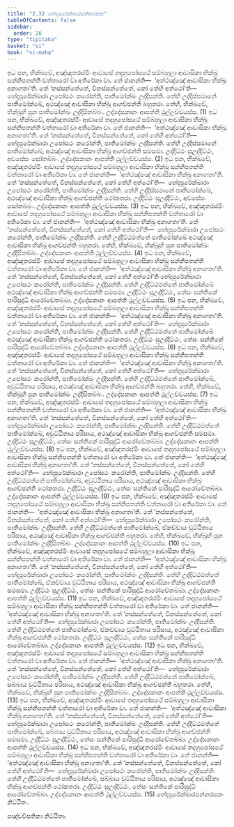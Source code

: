 ```yaml
---
title: "2.32 භේදපුරේක්ඛාරපන්නරසක"
tableOfContents: false
sidebar:
  order: 26
type: "tipitaka"
basket: "vi"
book: "vi-maha"
---
```



<DynamicBreadcrumb />

<Division number="176" book="vi-maha">

<Paragraph number="758" book="vi-maha">
ඉධ පන, භික්ඛවේ, අඤ්ඤතරස්මිං ආවාසේ තදහුපෝසථේ සම්බහුලා ආවාසිකා භික්ඛූ සන්නිපතන්ති චත්තාරෝ වා අතිරේකා වා. තේ ජානන්ති—  ‘අත්ථඤ්ඤේ ආවාසිකා භික්ඛූ අනාගතා’ති. තේ ‘නස්සන්තේතේ, විනස්සන්තේතේ, කෝ තේහි අත්ථෝ’ති—  භේදපුරේක්ඛාරා උපෝසථං කරෝන්ති, පාතිමෝක්ඛං උද්දිසන්ති. තේහි උද්දිස්සමානේ පාතිමෝක්ඛේ, අථඤ්ඤේ ආවාසිකා භික්ඛූ ආගච්ඡන්ති බහුතරා. තේහි, භික්ඛවේ, භික්ඛූහි පුන පාතිමෝක්ඛං උද්දිසිතබ්බං. උද්දේසකානං ආපත්ති ථුල්ලච්චයස්ස. (1)
</Paragraph>

<Paragraph number="759" book="vi-maha">
ඉධ පන, භික්ඛවේ, අඤ්ඤතරස්මිං ආවාසේ තදහුපෝසථේ සම්බහුලා ආවාසිකා භික්ඛූ සන්නිපතන්ති චත්තාරෝ වා අතිරේකා වා. තේ ජානන්ති—  ‘අත්ථඤ්ඤේ ආවාසිකා භික්ඛූ අනාගතා’ති. තේ ‘නස්සන්තේතේ, විනස්සන්තේතේ, කෝ තේහි අත්ථෝ’ති—  භේදපුරේක්ඛාරා උපෝසථං කරෝන්ති, පාතිමෝක්ඛං උද්දිසන්ති. තේහි උද්දිස්සමානේ පාතිමෝක්ඛේ, අථඤ්ඤේ ආවාසිකා භික්ඛූ ආගච්ඡන්ති සමසමා. උද්දිට්ඨං සුඋද්දිට්ඨං, අවසේසං සෝතබ්බං. උද්දේසකානං ආපත්ති ථුල්ලච්චයස්ස. (2)
</Paragraph>

<Paragraph number="760" book="vi-maha">
ඉධ පන, භික්ඛවේ, අඤ්ඤතරස්මිං ආවාසේ තදහුපෝසථේ සම්බහුලා ආවාසිකා භික්ඛූ සන්නිපතන්ති චත්තාරෝ වා අතිරේකා වා. තේ ජානන්ති—  ‘අත්ථඤ්ඤේ ආවාසිකා භික්ඛූ අනාගතා’ති. තේ ‘නස්සන්තේතේ, විනස්සන්තේතේ, කෝ තේහි අත්ථෝ’ති—  භේදපුරේක්ඛාරා උපෝසථං කරෝන්ති, පාතිමෝක්ඛං උද්දිසන්ති. තේහි උද්දිස්සමානේ පාතිමෝක්ඛේ, අථඤ්ඤේ ආවාසිකා භික්ඛූ ආගච්ඡන්ති ථෝකතරා. උද්දිට්ඨං සුඋද්දිට්ඨං, අවසේසං සෝතබ්බං. උද්දේසකානං ආපත්ති ථුල්ලච්චයස්ස. (3)
</Paragraph>

<Paragraph number="761" book="vi-maha">
ඉධ පන, භික්ඛවේ, අඤ්ඤතරස්මිං ආවාසේ තදහුපෝසථේ සම්බහුලා ආවාසිකා භික්ඛූ සන්නිපතන්ති චත්තාරෝ වා අතිරේකා වා. තේ ජානන්ති—  ‘අත්ථඤ්ඤේ ආවාසිකා භික්ඛූ අනාගතා’ති. තේ ‘නස්සන්තේතේ, විනස්සන්තේතේ, කෝ තේහි අත්ථෝ’ති—  භේදපුරේක්ඛාරා උපෝසථං කරෝන්ති, පාතිමෝක්ඛං උද්දිසන්ති. තේහි උද්දිට්ඨමත්තේ පාතිමෝක්ඛේ අථඤ්ඤේ ආවාසිකා භික්ඛූ ආගච්ඡන්ති බහුතරා. තේහි, භික්ඛවේ, භික්ඛූහි පුන පාතිමෝක්ඛං උද්දිසිතබ්බං. උද්දේසකානං ආපත්ති ථුල්ලච්චයස්ස. (4)
</Paragraph>

<Paragraph number="762" book="vi-maha">
ඉධ පන, භික්ඛවේ, අඤ්ඤතරස්මිං ආවාසේ තදහුපෝසථේ සම්බහුලා ආවාසිකා භික්ඛූ සන්නිපතන්ති චත්තාරෝ වා අතිරේකා වා. තේ ජානන්ති—  ‘අත්ථඤ්ඤේ ආවාසිකා භික්ඛූ අනාගතා’ති. තේ ‘නස්සන්තේතේ, විනස්සන්තේතේ, කෝ තේහි අත්ථෝ’ති භේදපුරේක්ඛාරා උපෝසථං කරෝන්ති, පාතිමෝක්ඛං උද්දිසන්ති. තේහි උද්දිට්ඨමත්තේ පාතිමෝක්ඛේ අථඤ්ඤේ ආවාසිකා භික්ඛූ ආගච්ඡන්ති සමසමා. උද්දිට්ඨං සුඋද්දිට්ඨං, තේසං සන්තිකේ පාරිසුද්ධි ආරෝචේතබ්බා. උද්දේසකානං ආපත්ති ථුල්ලච්චයස්ස. (5)
</Paragraph>

<Paragraph number="763" book="vi-maha">
ඉධ පන, භික්ඛවේ, අඤ්ඤතරස්මිං ආවාසේ තදහුපෝසථේ සම්බහුලා ආවාසිකා භික්ඛූ සන්නිපතන්ති චත්තාරෝ වා අතිරේකා වා. තේ ජානන්ති—  ‘අත්ථඤ්ඤේ ආවාසිකා භික්ඛූ අනාගතා’ති. තේ ‘නස්සන්තේතේ, විනස්සන්තේතේ, කෝ තේහි අත්ථෝ’ති—  භේදපුරේක්ඛාරා උපෝසථං කරෝන්ති, පාතිමෝක්ඛං උද්දිසන්ති. තේහි උද්දිට්ඨමත්තේ පාතිමෝක්ඛේ අථඤ්ඤේ ආවාසිකා භික්ඛූ ආගච්ඡන්ති ථෝකතරා. උද්දිට්ඨං සුඋද්දිට්ඨං, තේසං සන්තිකේ පාරිසුද්ධි ආරෝචේතබ්බා. උද්දේසකානං ආපත්ති ථුල්ලච්චයස්ස. (6)
</Paragraph>

<Paragraph number="764" book="vi-maha">
ඉධ පන, භික්ඛවේ, අඤ්ඤතරස්මිං ආවාසේ තදහුපෝසථේ සම්බහුලා ආවාසිකා භික්ඛූ සන්නිපතන්ති චත්තාරෝ වා අතිරේකා වා. තේ ජානන්ති—  ‘අත්ථඤ්ඤේ ආවාසිකා භික්ඛූ අනාගතා’ති. තේ ‘නස්සන්තේතේ, විනස්සන්තේතේ, කෝ තේහි අත්ථෝ’ති—  භේදපුරේක්ඛාරා උපෝසථං කරෝන්ති, පාතිමෝක්ඛං උද්දිසන්ති. තේහි උද්දිට්ඨමත්තේ පාතිමෝක්ඛේ, අවුට්ඨිතාය පරිසාය, අථඤ්ඤේ ආවාසිකා භික්ඛූ ආගච්ඡන්ති බහුතරා. තේහි, භික්ඛවේ, භික්ඛූහි පුන පාතිමෝක්ඛං උද්දිසිතබ්බං. උද්දේසකානං ආපත්ති ථුල්ලච්චයස්ස. (7)
</Paragraph>

<Paragraph number="765" book="vi-maha">
ඉධ පන, භික්ඛවේ, අඤ්ඤතරස්මිං ආවාසේ තදහුපෝසථේ සම්බහුලා ආවාසිකා භික්ඛූ සන්නිපතන්ති චත්තාරෝ වා අතිරේකා වා. තේ ජානන්ති—  ‘අත්ථඤ්ඤේ ආවාසිකා භික්ඛූ අනාගතා’ති. තේ ‘නස්සන්තේතේ, විනස්සන්තේතේ, කෝ තේහි අත්ථෝ’ති—  භේදපුරේක්ඛාරා උපෝසථං කරෝන්ති, පාතිමෝක්ඛං උද්දිසන්ති. තේහි උද්දිට්ඨමත්තේ පාතිමෝක්ඛේ, අවුට්ඨිතාය පරිසාය, අථඤ්ඤේ ආවාසිකා භික්ඛූ ආගච්ඡන්ති සමසමා. උද්දිට්ඨං සුඋද්දිට්ඨං, තේසං සන්තිකේ පාරිසුද්ධි ආරෝචේතබ්බා. උද්දේසකානං ආපත්ති ථුල්ලච්චයස්ස. (8)
</Paragraph>

<Paragraph number="766" book="vi-maha">
ඉධ පන, භික්ඛවේ, අඤ්ඤතරස්මිං ආවාසේ තදහුපෝසථේ සම්බහුලා ආවාසිකා භික්ඛූ සන්නිපතන්ති චත්තාරෝ වා අතිරේකා වා. තේ ජානන්ති—  ‘අත්ථඤ්ඤේ ආවාසිකා භික්ඛූ අනාගතා’ති. තේ ‘නස්සන්තේතේ, විනස්සන්තේතේ, කෝ තේහි අත්ථෝ’ති—  භේදපුරේක්ඛාරා උපෝසථං කරෝන්ති, පාතිමෝක්ඛං උද්දිසන්ති. තේහි උද්දිට්ඨමත්තේ පාතිමෝක්ඛේ, අවුට්ඨිතාය පරිසාය, අථඤ්ඤේ ආවාසිකා භික්ඛූ ආගච්ඡන්ති ථෝකතරා. උද්දිට්ඨං සුඋද්දිට්ඨං, තේසං සන්තිකේ පාරිසුද්ධි ආරෝචේතබ්බා. උද්දේසකානං ආපත්ති ථුල්ලච්චයස්ස. (9)
</Paragraph>

<Paragraph number="767" book="vi-maha">
ඉධ පන, භික්ඛවේ, අඤ්ඤතරස්මිං ආවාසේ තදහුපෝසථේ සම්බහුලා ආවාසිකා භික්ඛූ සන්නිපතන්ති චත්තාරෝ වා අතිරේකා වා. තේ ජානන්ති—  ‘අත්ථඤ්ඤේ ආවාසිකා භික්ඛූ අනාගතා’ති. තේ ‘නස්සන්තේතේ, විනස්සන්තේතේ, කෝ තේහි අත්ථෝ’ති—  භේදපුරේක්ඛාරා උපෝසථං කරෝන්ති, පාතිමෝක්ඛං උද්දිසන්ති. තේහි උද්දිට්ඨමත්තේ පාතිමෝක්ඛේ, ඒකච්චාය වුට්ඨිතාය පරිසාය, අථඤ්ඤේ ආවාසිකා භික්ඛූ ආගච්ඡන්ති බහුතරා. තේහි, භික්ඛවේ, භික්ඛූහි පුන පාතිමෝක්ඛං උද්දිසිතබ්බං. උද්දේසකානං ආපත්ති ථුල්ලච්චයස්ස. (10)
</Paragraph>

<Paragraph number="768" book="vi-maha">
ඉධ පන, භික්ඛවේ, අඤ්ඤතරස්මිං ආවාසේ තදහුපෝසථේ සම්බහුලා ආවාසිකා භික්ඛූ සන්නිපතන්ති චත්තාරෝ වා අතිරේකා වා. තේ ජානන්ති—  ‘අත්ථඤ්ඤේ ආවාසිකා භික්ඛූ අනාගතා’ති. තේ ‘නස්සන්තේතේ, විනස්සන්තේතේ, කෝ තේහි අත්ථෝ’ති—  භේදපුරේක්ඛාරා උපෝසථං කරෝන්ති, පාතිමෝක්ඛං උද්දිසන්ති. තේහි උද්දිට්ඨමත්තේ පාතිමෝක්ඛේ, ඒකච්චාය වුට්ඨිතාය පරිසාය, අථඤ්ඤේ ආවාසිකා භික්ඛූ ආගච්ඡන්ති සමසමා. උද්දිට්ඨං සුඋද්දිට්ඨං, තේසං සන්තිකේ පාරිසුද්ධි ආරෝචේතබ්බා. උද්දේසකානං ආපත්ති ථුල්ලච්චයස්ස. (11)
</Paragraph>

<Paragraph number="769" book="vi-maha">
ඉධ පන, භික්ඛවේ, අඤ්ඤතරස්මිං ආවාසේ තදහුපෝසථේ සම්බහුලා ආවාසිකා භික්ඛූ සන්නිපතන්ති චත්තාරෝ වා අතිරේකා වා. තේ ජානන්ති—  ‘අත්ථඤ්ඤේ ආවාසිකා භික්ඛූ අනාගතා’ති. තේ ‘නස්සන්තේතේ, විනස්සන්තේතේ, කෝ තේහි අත්ථෝ’ති—  භේදපුරේක්ඛාරා උපෝසථං කරෝන්ති, පාතිමෝක්ඛං උද්දිසන්ති. තේහි උද්දිට්ඨමත්තේ පාතිමෝක්ඛේ, ඒකච්චාය වුට්ඨිතාය පරිසාය, අථඤ්ඤේ ආවාසිකා භික්ඛූ ආගච්ඡන්ති ථෝකතරා. උද්දිට්ඨං සුඋද්දිට්ඨං, තේසං සන්තිකේ පාරිසුද්ධි ආරෝචේතබ්බා. උද්දේසකානං ආපත්ති ථුල්ලච්චයස්ස. (12)
</Paragraph>

<Paragraph number="770" book="vi-maha">
ඉධ පන, භික්ඛවේ, අඤ්ඤතරස්මිං ආවාසේ තදහුපෝසථේ සම්බහුලා ආවාසිකා භික්ඛූ සන්නිපතන්ති චත්තාරෝ වා අතිරේකා වා. තේ ජානන්ති—  ‘අත්ථඤ්ඤේ ආවාසිකා භික්ඛූ අනාගතා’ති. තේ ‘නස්සන්තේතේ, විනස්සන්තේතේ, කෝ තේහි අත්ථෝ’ති—  භේදපුරේක්ඛාරා උපෝසථං කරෝන්ති, පාතිමෝක්ඛං උද්දිසන්ති. තේහි උද්දිට්ඨමත්තේ පාතිමෝක්ඛේ, සබ්බාය වුට්ඨිතාය පරිසාය, අථඤ්ඤේ ආවාසිකා භික්ඛූ ආගච්ඡන්ති බහුතරා. තේහි, භික්ඛවේ, භික්ඛූහි පුන පාතිමෝක්ඛං උද්දිසිතබ්බං. උද්දේසකානං ආපත්ති ථුල්ලච්චයස්ස. (13)
</Paragraph>

<Paragraph number="771" book="vi-maha">
ඉධ පන, භික්ඛවේ, අඤ්ඤතරස්මිං ආවාසේ තදහුපෝසථේ සම්බහුලා ආවාසිකා භික්ඛූ සන්නිපතන්ති චත්තාරෝ වා අතිරේකා වා. තේ ජානන්ති—  ‘අත්ථඤ්ඤේ ආවාසිකා භික්ඛූ අනාගතා’ති. තේ ‘නස්සන්තේතේ, විනස්සන්තේතේ, කෝ තේහි අත්ථෝ’ති—  භේදපුරේක්ඛාරා උපෝසථං කරෝන්ති, පාතිමෝක්ඛං උද්දිසන්ති. තේහි උද්දිට්ඨමත්තේ පාතිමෝක්ඛේ, සබ්බාය වුට්ඨිතාය පරිසාය, අථඤ්ඤේ ආවාසිකා භික්ඛූ ආගච්ඡන්ති සමසමා. උද්දිට්ඨං සුඋද්දිට්ඨං, තේසං සන්තිකේ පාරිසුද්ධි ආරෝචේතබ්බා. උද්දේසකානං ආපත්ති ථුල්ලච්චයස්ස. (14)
</Paragraph>

<Paragraph number="772" book="vi-maha">
ඉධ පන, භික්ඛවේ, අඤ්ඤතරස්මිං ආවාසේ තදහුපෝසථේ සම්බහුලා ආවාසිකා භික්ඛූ සන්නිපතන්ති චත්තාරෝ වා අතිරේකා වා. තේ ජානන්ති—  ‘අත්ථඤ්ඤේ ආවාසිකා භික්ඛූ අනාගතා’ති. තේ ‘නස්සන්තේතේ, විනස්සන්තේතේ, කෝ තේහි අත්ථෝ’ති—  භේදපුරේක්ඛාරා උපෝසථං කරෝන්ති, පාතිමෝක්ඛං උද්දිසන්ති. තේහි උද්දිට්ඨමත්තේ පාතිමෝක්ඛේ, සබ්බාය වුට්ඨිතාය පරිසාය, අථඤ්ඤේ ආවාසිකා භික්ඛූ ආගච්ඡන්ති ථෝකතරා. උද්දිට්ඨං සුඋද්දිට්ඨං, තේසං සන්තිකේ පාරිසුද්ධි ආරෝචේතබ්බා. උද්දේසකානං ආපත්ති ථුල්ලච්චයස්ස. (15)

</Paragraph>
</Division>

<Paragraph number="773" type="center" book="vi-maha">
භේදපුරේක්ඛාරපන්නරසකං නිට්ඨිතං.

  
පඤ්චවීසතිකා නිට්ඨිතා.
</Paragraph>